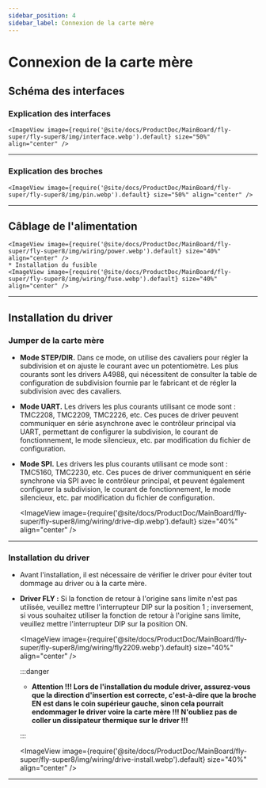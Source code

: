 ```yaml
---
sidebar_position: 4
sidebar_label: Connexion de la carte mère
---
```





# Connexion de la carte mère

## Schéma des interfaces

### Explication des interfaces

    <ImageView image={require('@site/docs/ProductDoc/MainBoard/fly-super/fly-super8/img/interface.webp').default} size="50%" align="center" />

----

### Explication des broches

    <ImageView image={require('@site/docs/ProductDoc/MainBoard/fly-super/fly-super8/img/pin.webp').default} size="50%" align="center" />

---

## Câblage de l'alimentation

    <ImageView image={require('@site/docs/ProductDoc/MainBoard/fly-super/fly-super8/img/wiring/power.webp').default} size="40%" align="center" />
    * Installation du fusible
    <ImageView image={require('@site/docs/ProductDoc/MainBoard/fly-super/fly-super8/img/wiring/fuse.webp').default} size="40%" align="center" />

----

## Installation du driver

### Jumper de la carte mère

* **Mode STEP/DIR.** Dans ce mode, on utilise des cavaliers pour régler la subdivision et on ajuste le courant avec un potentiomètre. Les plus courants sont les drivers A4988, qui nécessitent de consulter la table de configuration de subdivision fournie par le fabricant et de régler la subdivision avec des cavaliers.
* **Mode UART.** Les drivers les plus courants utilisant ce mode sont : TMC2208, TMC2209, TMC2226, etc. Ces puces de driver peuvent communiquer en série asynchrone avec le contrôleur principal via UART, permettant de configurer la subdivision, le courant de fonctionnement, le mode silencieux, etc. par modification du fichier de configuration.
* **Mode SPI.** Les drivers les plus courants utilisant ce mode sont : TMC5160, TMC2230, etc. Ces puces de driver communiquent en série synchrone via SPI avec le contrôleur principal, et peuvent également configurer la subdivision, le courant de fonctionnement, le mode silencieux, etc. par modification du fichier de configuration.

    <ImageView image={require('@site/docs/ProductDoc/MainBoard/fly-super/fly-super8/img/wiring/drive-dip.webp').default} size="40%" align="center" />

----

### Installation du driver

* Avant l'installation, il est nécessaire de vérifier le driver pour éviter tout dommage au driver ou à la carte mère.
* **Driver FLY :** Si la fonction de retour à l'origine sans limite n'est pas utilisée, veuillez mettre l'interrupteur DIP sur la position 1 ; inversement, si vous souhaitez utiliser la fonction de retour à l'origine sans limite, veuillez mettre l'interrupteur DIP sur la position ON.

    <ImageView image={require('@site/docs/ProductDoc/MainBoard/fly-super/fly-super8/img/wiring/fly2209.webp').default} size="40%" align="center" />

    :::danger

    * **Attention !!! Lors de l'installation du module driver, assurez-vous que la direction d'insertion est correcte, c'est-à-dire que la broche EN est dans le coin supérieur gauche, sinon cela pourrait endommager le driver voire la carte mère !!! N'oubliez pas de coller un dissipateur thermique sur le driver !!!**

    :::

    <ImageView image={require('@site/docs/ProductDoc/MainBoard/fly-super/fly-super8/img/wiring/drive-install.webp').default} size="40%" align="center" />


----